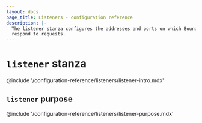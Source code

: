 ```yaml
---
layout: docs
page_title: Listeners - configuration reference
description: |-
  The listener stanza configures the addresses and ports on which Boundary will
  respond to requests.
---
```


# `listener` stanza

@include '/configuration-reference/listeners/listener-intro.mdx'


## `listener` purpose

@include '/configuration-reference/listeners/listener-purpose.mdx'